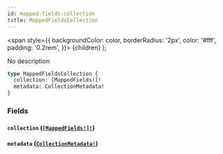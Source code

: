 ```yaml
---
id: mapped-fields-collection
title: MappedFieldsCollection
---
```


<span
style={{
      backgroundColor: color,
      borderRadius: '2px',
      color: '#fff',
      padding: '0.2rem',
    }}>
{children}
</span>
);

No description

```graphql
type MappedFieldsCollection {
  collection: [MappedFields!]!
  metadata: CollectionMetadata!
}
```

### Fields

#### `collection` ([`[MappedFields!]!`](/api/graphql/documentation/objects/mapped-fields))

#### `metadata` ([`CollectionMetadata!`](/api/graphql/documentation/objects/collection-metadata))
